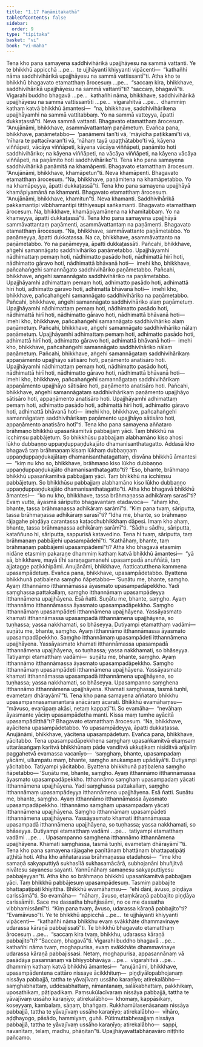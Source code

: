 ```yaml
---
title: "1.17 Paṇāmitakathā"
tableOfContents: false
sidebar:
  order: 9
type: "tipitaka"
basket: "vi"
book: "vi-maha"
---
```



<DynamicBreadcrumb />

<Division number="68" book="vi-maha" bookNo="3" page="68">

<Paragraph number="286" book="vi-maha">
Tena kho pana samayena saddhivihārikā upajjhāyesu na sammā vattanti. Ye te bhikkhū appicchā …pe…  te ujjhāyanti khiyyanti vipācenti—  “kathañhi nāma saddhivihārikā upajjhāyesu na sammā vattissantī”ti. Atha kho te bhikkhū bhagavato etamatthaṃ ārocesuṃ …pe…  “saccaṃ kira, bhikkhave, saddhivihārikā upajjhāyesu na sammā vattantī”ti? “saccaṃ, bhagavā”ti. Vigarahi buddho bhagavā …pe…  kathañhi nāma, bhikkhave, saddhivihārikā upajjhāyesu na sammā vattissantīti …pe…  vigarahitvā …pe…  dhammiṃ kathaṃ katvā bhikkhū āmantesi—  “na, bhikkhave, saddhivihārikena upajjhāyamhi na sammā vattitabbaṃ. Yo na sammā vatteyya, āpatti dukkaṭassā”ti. Neva sammā vattanti.
</Paragraph>

<Paragraph number="287" book="vi-maha">
Bhagavato etamatthaṃ ārocesuṃ. “Anujānāmi, bhikkhave, asammāvattantaṃ paṇāmetuṃ. Evañca pana, bhikkhave, paṇāmetabbo—  ‘paṇāmemi tan’ti vā, ‘māyidha paṭikkamī’ti vā, ‘nīhara te pattacīvaran’ti vā, ‘nāhaṃ tayā upaṭṭhātabbo’ti vā, kāyena viññāpeti, vācāya viññāpeti, kāyena vācāya viññāpeti, paṇāmito hoti saddhivihāriko; na kāyena viññāpeti, na vācāya viññāpeti, na kāyena vācāya viññāpeti, na paṇāmito hoti saddhivihāriko”ti.
</Paragraph>

<Paragraph number="288" book="vi-maha">
Tena kho pana samayena saddhivihārikā paṇāmitā na khamāpenti. Bhagavato etamatthaṃ ārocesuṃ. “Anujānāmi, bhikkhave, khamāpetun”ti. Neva khamāpenti. Bhagavato etamatthaṃ ārocesuṃ. “Na, bhikkhave, paṇāmitena na khamāpetabbo. Yo na khamāpeyya, āpatti dukkaṭassā”ti.
</Paragraph>

<Paragraph number="289" book="vi-maha">
Tena kho pana samayena upajjhāyā khamāpiyamānā na khamanti. Bhagavato etamatthaṃ ārocesuṃ. “Anujānāmi, bhikkhave, khamitun”ti. Neva khamanti. Saddhivihārikā pakkamantipi vibbhamantipi titthiyesupi saṅkamanti. Bhagavato etamatthaṃ ārocesuṃ. Na, bhikkhave, khamāpiyamānena na khamitabbaṃ. Yo na khameyya, āpatti dukkaṭassā”ti.
</Paragraph>

<Paragraph number="290" book="vi-maha">
Tena kho pana samayena upajjhāyā sammāvattantaṃ paṇāmenti, asammāvattantaṃ na paṇāmenti. Bhagavato etamatthaṃ ārocesuṃ. “Na, bhikkhave, sammāvattanto paṇāmetabbo. Yo paṇāmeyya, āpatti dukkaṭassa. Na ca, bhikkhave, asammāvattanto na paṇāmetabbo. Yo na paṇāmeyya, āpatti dukkaṭassāti.
</Paragraph>

<Paragraph number="291" book="vi-maha">
Pañcahi, bhikkhave, aṅgehi samannāgato saddhivihāriko paṇāmetabbo. Upajjhāyamhi nādhimattaṃ pemaṃ hoti, nādhimatto pasādo hoti, nādhimattā hirī hoti, nādhimatto gāravo hoti, nādhimattā bhāvanā hoti—  imehi kho, bhikkhave, pañcahaṅgehi samannāgato saddhivihāriko paṇāmetabbo.
</Paragraph>

<Paragraph number="292" book="vi-maha">
Pañcahi, bhikkhave, aṅgehi samannāgato saddhivihāriko na paṇāmetabbo. Upajjhāyamhi adhimattaṃ pemaṃ hoti, adhimatto pasādo hoti, adhimattā hirī hoti, adhimatto gāravo hoti, adhimattā bhāvanā hoti—  imehi kho, bhikkhave, pañcahaṅgehi samannāgato saddhivihāriko na paṇāmetabbo.
</Paragraph>

<Paragraph number="293" book="vi-maha">
Pañcahi, bhikkhave, aṅgehi samannāgato saddhivihāriko alaṃ paṇāmetuṃ. Upajjhāyamhi nādhimattaṃ pemaṃ hoti, nādhimatto pasādo hoti, nādhimattā hirī hoti, nādhimatto gāravo hoti, nādhimattā bhāvanā hoti—  imehi kho, bhikkhave, pañcahaṅgehi samannāgato saddhivihāriko alaṃ paṇāmetuṃ.
</Paragraph>

<Paragraph number="294" book="vi-maha">
Pañcahi, bhikkhave, aṅgehi samannāgato saddhivihāriko nālaṃ paṇāmetuṃ. Upajjhāyamhi adhimattaṃ pemaṃ hoti, adhimatto pasādo hoti, adhimattā hirī hoti, adhimatto gāravo hoti, adhimattā bhāvanā hoti—  imehi kho, bhikkhave, pañcahaṅgehi samannāgato saddhivihāriko nālaṃ paṇāmetuṃ.
</Paragraph>

<Paragraph number="295" book="vi-maha">
Pañcahi, bhikkhave, aṅgehi samannāgataṃ saddhivihārikaṃ appaṇāmento upajjhāyo sātisāro hoti, paṇāmento anatisāro hoti. Upajjhāyamhi nādhimattaṃ pemaṃ hoti, nādhimatto pasādo hoti, nādhimattā hirī hoti, nādhimatto gāravo hoti, nādhimattā bhāvanā hoti—  imehi kho, bhikkhave, pañcahaṅgehi samannāgataṃ saddhivihārikaṃ appaṇāmento upajjhāyo sātisāro hoti, paṇāmento anatisāro hoti.
</Paragraph>

<Paragraph number="296" book="vi-maha">
Pañcahi, bhikkhave, aṅgehi samannāgataṃ saddhivihārikaṃ paṇāmento upajjhāyo sātisāro hoti, appaṇāmento anatisāro hoti. Upajjhāyamhi adhimattaṃ pemaṃ hoti, adhimatto pasādo hoti, adhimattā hirī hoti, adhimatto gāravo hoti, adhimattā bhāvanā hoti—  imehi kho, bhikkhave, pañcahaṅgehi samannāgataṃ saddhivihārikaṃ paṇāmento upajjhāyo sātisāro hoti, appaṇāmento anatisāro hotī”ti.
</Paragraph>

</Division>
<Division number="69" book="vi-maha" bookNo="3" page="70">

<Paragraph number="297" book="vi-maha">
Tena kho pana samayena aññataro brāhmaṇo bhikkhū upasaṅkamitvā pabbajjaṃ yāci. Taṃ bhikkhū na icchiṃsu pabbājetuṃ. So bhikkhūsu pabbajjaṃ alabhamāno kiso ahosi lūkho dubbaṇṇo uppaṇḍuppaṇḍukajāto dhamanisanthatagatto. Addasā kho bhagavā taṃ brāhmaṇaṃ kisaṃ lūkhaṃ dubbaṇṇaṃ uppaṇḍuppaṇḍukajātaṃ dhamanisanthatagattaṃ, disvāna bhikkhū āmantesi—  “kiṃ nu kho so, bhikkhave, brāhmaṇo kiso lūkho dubbaṇṇo uppaṇḍuppaṇḍukajāto dhamanisanthatagatto”ti? “Eso, bhante, brāhmaṇo bhikkhū upasaṅkamitvā pabbajjaṃ yāci. Taṃ bhikkhū na icchiṃsu pabbājetuṃ. So bhikkhūsu pabbajjaṃ alabhamāno kiso lūkho dubbaṇṇo uppaṇḍuppaṇḍukajāto dhamanisanthatagatto”ti. Atha kho bhagavā bhikkhū āmantesi—  “ko nu kho, bhikkhave, tassa brāhmaṇassa adhikāraṃ sarasī”ti? Evaṃ vutte, āyasmā sāriputto bhagavantaṃ etadavoca—  “ahaṃ kho, bhante, tassa brāhmaṇassa adhikāraṃ sarāmī”ti. “Kiṃ pana tvaṃ, sāriputta, tassa brāhmaṇassa adhikāraṃ sarasī”ti? “Idha me, bhante, so brāhmaṇo rājagahe piṇḍāya carantassa kaṭacchubhikkhaṃ dāpesi. Imaṃ kho ahaṃ, bhante, tassa brāhmaṇassa adhikāraṃ sarāmī”ti. “Sādhu sādhu, sāriputta, kataññuno hi, sāriputta, sappurisā katavedino. Tena hi tvaṃ, sāriputta, taṃ brāhmaṇaṃ pabbājehi upasampādehī”ti. “Kathāhaṃ, bhante, taṃ brāhmaṇaṃ pabbājemi upasampādemī”ti?
</Paragraph>

<Paragraph number="298" book="vi-maha">
Atha kho bhagavā etasmiṃ nidāne etasmiṃ pakaraṇe dhammiṃ kathaṃ katvā bhikkhū āmantesi—  “yā sā, bhikkhave, mayā tīhi saraṇagamanehi upasampadā anuññātā, taṃ ajjatagge paṭikkhipāmi. Anujānāmi, bhikkhave, ñatticatutthena kammena upasampādetuṃ. Evañca pana, bhikkhave, upasampādetabbo. Byattena bhikkhunā paṭibalena saṃgho ñāpetabbo—
</Paragraph>

</Division>
<Division number="70" book="vi-maha" bookNo="3" page="71">

<Paragraph number="299" book="vi-maha">
‘Suṇātu me, bhante, saṃgho. Ayaṃ itthannāmo itthannāmassa āyasmato upasampadāpekkho. Yadi saṃghassa pattakallaṃ, saṃgho itthannāmaṃ upasampādeyya itthannāmena upajjhāyena. Esā ñatti.
</Paragraph>

<Paragraph number="300" book="vi-maha">
Suṇātu me, bhante, saṃgho. Ayaṃ itthannāmo itthannāmassa āyasmato upasampadāpekkho. Saṃgho itthannāmaṃ upasampādeti itthannāmena upajjhāyena. Yassāyasmato khamati itthannāmassa upasampadā itthannāmena upajjhāyena, so tuṇhassa; yassa nakkhamati, so bhāseyya.
</Paragraph>

<Paragraph number="301" book="vi-maha">
Dutiyampi etamatthaṃ vadāmi—  suṇātu me, bhante, saṃgho. Ayaṃ itthannāmo itthannāmassa āyasmato upasampadāpekkho. Saṃgho itthannāmaṃ upasampādeti itthannāmena upajjhāyena. Yassāyasmato khamati itthannāmassa upasampadā itthannāmena upajjhāyena, so tuṇhassa; yassa nakkhamati, so bhāseyya.
</Paragraph>

<Paragraph number="302" book="vi-maha">
Tatiyampi etamatthaṃ vadāmi—  suṇātu me, bhante, saṃgho. Ayaṃ itthannāmo itthannāmassa āyasmato upasampadāpekkho. Saṃgho itthannāmaṃ upasampādeti itthannāmena upajjhāyena. Yassāyasmato khamati itthannāmassa upasampadā itthannāmena upajjhāyena, so tuṇhassa; yassa nakkhamati, so bhāseyya.
</Paragraph>

<Paragraph number="303" book="vi-maha">
Upasampanno saṃghena itthannāmo itthannāmena upajjhāyena. Khamati saṃghassa, tasmā tuṇhī, evametaṃ dhārayāmī’”ti.
</Paragraph>

</Division>
<Division number="71" book="vi-maha" bookNo="3" page="71">

<Paragraph number="304" book="vi-maha">
Tena kho pana samayena aññataro bhikkhu upasampannasamanantarā anācāraṃ ācarati. Bhikkhū evamāhaṃsu—  “māvuso, evarūpaṃ akāsi, netaṃ kappatī”ti. So evamāha—  “nevāhaṃ āyasmante yāciṃ upasampādetha manti. Kissa maṃ tumhe ayācitā upasampāditthā”ti?
</Paragraph>

<Paragraph number="305" book="vi-maha">
Bhagavato etamatthaṃ ārocesuṃ. “Na, bhikkhave, ayācitena upasampādetabbo. Yo upasampādeyya, āpatti dukkaṭassa. Anujānāmi, bhikkhave, yācitena upasampādetuṃ. Evañca pana, bhikkhave, yācitabbo. Tena upasampadāpekkhena saṃghaṃ upasaṅkamitvā ekaṃsaṃ uttarāsaṅgaṃ karitvā bhikkhūnaṃ pāde vanditvā ukkuṭikaṃ nisīditvā añjaliṃ paggahetvā evamassa vacanīyo—  ‘saṃghaṃ, bhante, upasampadaṃ yācāmi, ullumpatu maṃ, bhante, saṃgho anukampaṃ upādāyā’ti. Dutiyampi yācitabbo. Tatiyampi yācitabbo. Byattena bhikkhunā paṭibalena saṃgho ñāpetabbo—
</Paragraph>

</Division>
<Division number="72" book="vi-maha" bookNo="3" page="72">

<Paragraph number="306" book="vi-maha">
‘Suṇātu me, bhante, saṃgho. Ayaṃ itthannāmo itthannāmassa āyasmato upasampadāpekkho. Itthannāmo saṃghaṃ upasampadaṃ yācati itthannāmena upajjhāyena. Yadi saṃghassa pattakallaṃ, saṃgho itthannāmaṃ upasampādeyya itthannāmena upajjhāyena. Esā ñatti.
</Paragraph>

<Paragraph number="307" book="vi-maha">
Suṇātu me, bhante, saṃgho. Ayaṃ itthannāmo itthannāmassa āyasmato upasampadāpekkho. Itthannāmo saṃghaṃ upasampadaṃ yācati itthannāmena upajjhāyena. Saṃgho itthannāmaṃ upasampādeti itthannāmena upajjhāyena. Yassāyasmato khamati itthannāmassa upasampadā itthannāmena upajjhāyena, so tuṇhassa; yassa nakkhamati, so bhāseyya.
</Paragraph>

<Paragraph number="308" book="vi-maha">
Dutiyampi etamatthaṃ vadāmi …pe…  tatiyampi etamatthaṃ vadāmi …pe… .
</Paragraph>

<Paragraph number="309" book="vi-maha">
Upasampanno saṃghena itthannāmo itthannāmena upajjhāyena. Khamati saṃghassa, tasmā tuṇhī, evametaṃ dhārayāmī’”ti.
</Paragraph>

</Division>
<Division number="73" book="vi-maha" bookNo="3" page="72">

<Paragraph number="310" book="vi-maha">
Tena kho pana samayena rājagahe paṇītānaṃ bhattānaṃ bhattapaṭipāṭi aṭṭhitā hoti. Atha kho aññatarassa brāhmaṇassa etadahosi—  “ime kho samaṇā sakyaputtiyā sukhasīlā sukhasamācārā, subhojanāni bhuñjitvā nivātesu sayanesu sayanti. Yannūnāhaṃ samaṇesu sakyaputtiyesu pabbajeyyan”ti. Atha kho so brāhmaṇo bhikkhū upasaṅkamitvā pabbajjaṃ yāci. Taṃ bhikkhū pabbājesuṃ upasampādesuṃ. Tasmiṃ pabbajite bhattapaṭipāṭi khīyittha. Bhikkhū evamāhaṃsu—  “ehi dāni, āvuso, piṇḍāya carissāmā”ti. So evamāha—  “nāhaṃ, āvuso, etaṃkāraṇā pabbajito piṇḍāya carissāmīti. Sace me dassatha bhuñjissāmi, no ce me dassatha vibbhamissāmī”ti. “Kiṃ pana tvaṃ, āvuso, udarassa kāraṇā pabbajito”ti? “Evamāvuso”ti. Ye te bhikkhū appicchā …pe…  te ujjhāyanti khiyyanti vipācenti—  “kathañhi nāma bhikkhu evaṃ svākkhāte dhammavinaye udarassa kāraṇā pabbajissatī”ti.
</Paragraph>

<Paragraph number="311" book="vi-maha">
Te bhikkhū bhagavato etamatthaṃ ārocesuṃ …pe…  “saccaṃ kira tvaṃ, bhikkhu, udarassa kāraṇā pabbajito”ti? “Saccaṃ, bhagavā”ti. Vigarahi buddho bhagavā …pe…  kathañhi nāma tvaṃ, moghapurisa, evaṃ svākkhāte dhammavinaye udarassa kāraṇā pabbajissasi. Netaṃ, moghapurisa, appasannānaṃ vā pasādāya pasannānaṃ vā bhiyyobhāvāya …pe…  vigarahitvā …pe…  dhammiṃ kathaṃ katvā bhikkhū āmantesi—  “anujānāmi, bhikkhave, upasampādentena cattāro nissaye ācikkhituṃ—  piṇḍiyālopabhojanaṃ nissāya pabbajjā, tattha te yāvajīvaṃ ussāho karaṇīyo; atirekalābho—  saṃghabhattaṃ, uddesabhattaṃ, nimantanaṃ, salākabhattaṃ, pakkhikaṃ, uposathikaṃ, pāṭipadikaṃ. Paṃsukūlacīvaraṃ nissāya pabbajjā, tattha te yāvajīvaṃ ussāho karaṇīyo; atirekalābho—  khomaṃ, kappāsikaṃ, koseyyaṃ, kambalaṃ, sāṇaṃ, bhaṅgaṃ. Rukkhamūlasenāsanaṃ nissāya pabbajjā, tattha te yāvajīvaṃ ussāho karaṇīyo; atirekalābho—  vihāro, aḍḍhayogo, pāsādo, hammiyaṃ, guhā. Pūtimuttabhesajjaṃ nissāya pabbajjā, tattha te yāvajīvaṃ ussāho karaṇīyo; atirekalābho—  sappi, navanītaṃ, telaṃ, madhu, phāṇitan”ti.

</Paragraph>
</Division>

<Paragraph number="312" type="center" book="vi-maha">
Upajjhāyavattabhāṇavāro niṭṭhito pañcamo.
</Paragraph>